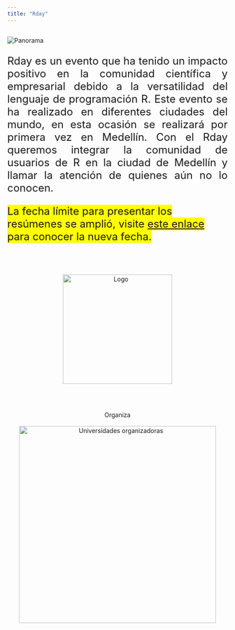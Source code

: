 ```yaml
---
title: "Rday"
---
```


<h2> </h2>

<img src="imagenes/medellin_esp.png" alt="Panorama">

<font size="5">
<p align="justify">Rday es un evento que ha tenido un impacto positivo en la comunidad científica y empresarial debido a la versatilidad del lenguaje de programación R. Este evento se ha realizado en diferentes ciudades del mundo, en esta ocasión se realizará por primera vez en Medellín. Con el Rday queremos integrar la comunidad de usuarios de R en la ciudad de Medellín y llamar la atención de quienes aún no lo conocen.</p>

<span style="background-color: #FFFF00">
 La fecha límite para presentar los resúmenes se amplió, visite [este enlace](https://rdaymedellin.github.io/fechas.html) para conocer la nueva fecha.
</span>

</font>

<br/>
<br/>

<center>
<img src="imagenes/logo.png" alt="Logo" width="250" height="250">
</center>

<br/>
<br/>

<center>
Organiza
<br/>
<br/>
<img src="imagenes/auxiliar.png" alt="Universidades organizadoras" width="450" height="450">
</center>


